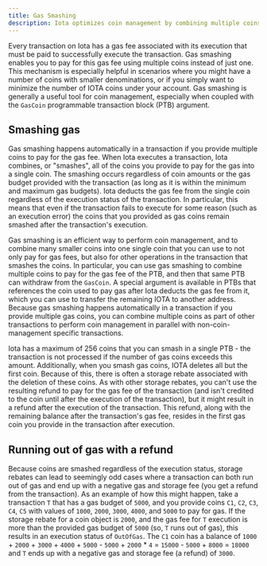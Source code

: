 ```yaml
---
title: Gas Smashing
description: Iota optimizes coin management by combining multiple coins into a single object to pay for gas fees.
---
```


Every transaction on Iota has a gas fee associated with its execution that must be paid to successfully execute the transaction. Gas smashing enables you to pay for this gas fee using multiple coins instead of just one. This mechanism is especially helpful in scenarios where you might have a number of coins with smaller denominations, or if you simply want to minimize the number of IOTA coins under your account. Gas smashing is generally a useful tool for coin management, especially when coupled with the `GasCoin` programmable transaction block (PTB) argument.

## Smashing gas

Gas smashing happens automatically in a transaction if you provide multiple coins to pay for the gas fee. When Iota executes a transaction, Iota combines, or "smashes", all of the coins you provide to pay for the gas into a single coin. The smashing occurs regardless of coin amounts or the gas budget provided with the transaction (as long as it is within the minimum and maximum gas budgets). Iota deducts the gas fee from the single coin regardless of the execution status of the transaction. In particular, this means that even if the transaction fails to execute for some reason (such as an execution error) the coins that you provided as gas coins remain smashed after the transaction's execution.

Gas smashing is an efficient way to perform coin management, and to combine many smaller coins into one single coin that you can use to not only pay for gas fees, but also for other operations in the transaction that smashes the coins. In particular, you can use gas smashing to combine multiple coins to pay for the gas fee of the PTB, and then that same PTB can withdraw from the `GasCoin`. A special argument is available in PTBs that references the coin used to pay gas after Iota deducts the gas fee from it, which you can use to transfer the remaining IOTA to another address. Because gas smashing happens automatically in a transaction if you provide multiple gas coins, you can combine multiple coins as part of other transactions to perform coin management in parallel with non-coin-management specific transactions.

Iota has a maximum of 256 coins that you can smash in a single PTB - the transaction is not processed if the number of gas coins exceeds this amount. Additionally, when you smash gas coins, IOTA deletes all but the first coin. Because of this, there is often a storage rebate associated with the deletion of these coins. As with other storage rebates, you can't use the resulting refund to pay for the gas fee of the transaction (and isn't credited to the coin until after the execution of the transaction), but it might result in a refund after the execution of the transaction. This refund, along with the remaining balance after the transaction's gas fee, resides in the first gas coin you provide in the transaction after execution.

## Running out of gas with a refund

Because coins are smashed regardless of the execution status, storage rebates can lead to seemingly odd cases where a transaction can both run out of gas and end up with a negative gas and storage fee (you get a refund from the transaction). As an example of how this might happen, take a transaction `T` that has a gas budget of `5000`, and you provide coins `C1`, `C2`, `C3`, `C4`, `C5` with values of `1000`, `2000`, `3000`, `4000`, and `5000` to pay for gas. If the storage rebate for a coin object is `2000`, and the gas fee for `T` execution is more than the provided gas budget of `5000` (so, `T` runs out of gas), this results in an execution status of `OutOfGas`. The `C1` coin has a balance of `1000` + `2000` + `3000` + `4000` + `5000` - `5000` + `2000` * `4` = `15000` - `5000` + `8000` = `18000` and `T` ends up with a negative gas and storage fee (a refund) of `3000`. 